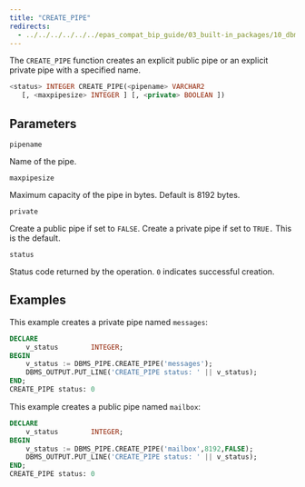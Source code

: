 ```yaml
---
title: "CREATE_PIPE"
redirects:
  - ../../../../../../epas_compat_bip_guide/03_built-in_packages/10_dbms_pipe/01_create_pipe #generated for docs/epas/reorg-role-use-case-mode
---
```


The `CREATE_PIPE` function creates an explicit public pipe or an explicit private pipe with a specified name.

```sql
<status> INTEGER CREATE_PIPE(<pipename> VARCHAR2
   [, <maxpipesize> INTEGER ] [, <private> BOOLEAN ])
```

## Parameters

`pipename`

 Name of the pipe.

`maxpipesize`

 Maximum capacity of the pipe in bytes. Default is 8192 bytes.

`private`

 Create a public pipe if set to `FALSE`. Create a private pipe if set to `TRUE.` This is the default.

`status`

 Status code returned by the operation. `0` indicates successful creation.

## Examples

This example creates a private pipe named `messages`:

```sql
DECLARE
    v_status        INTEGER;
BEGIN
    v_status := DBMS_PIPE.CREATE_PIPE('messages');
    DBMS_OUTPUT.PUT_LINE('CREATE_PIPE status: ' || v_status);
END;
CREATE_PIPE status: 0
```

This example creates a public pipe named `mailbox`:

```sql
DECLARE
    v_status        INTEGER;
BEGIN
    v_status := DBMS_PIPE.CREATE_PIPE('mailbox',8192,FALSE);
    DBMS_OUTPUT.PUT_LINE('CREATE_PIPE status: ' || v_status);
END;
CREATE_PIPE status: 0
```
